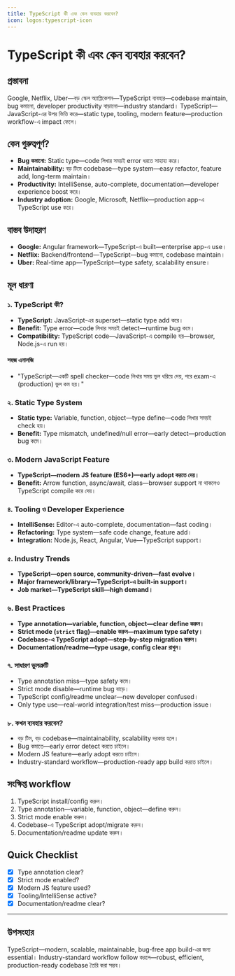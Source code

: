 ```yaml
---
title: TypeScript কী এবং কেন ব্যবহার করবেন?
icon: logos:typescript-icon
---
```


# TypeScript কী এবং কেন ব্যবহার করবেন?

## প্রস্তাবনা

Google, Netflix, Uber—বড় স্কেল অ্যাপ্লিকেশন—TypeScript ব্যবহার—codebase maintain, bug কমানো, developer productivity বাড়ানো—industry standard। TypeScript—JavaScript-এর উপর ভিত্তি করে—static type, tooling, modern feature—production workflow-এ impact ফেলে।

## কেন গুরুত্বপূর্ণ?

- **Bug কমানো:** Static type—code লিখার সময়ই error ধরতে সাহায্য করে।
- **Maintainability:** বড় টিমে codebase—type system—easy refactor, feature add, long-term maintain।
- **Productivity:** IntelliSense, auto-complete, documentation—developer experience boost করে।
- **Industry adoption:** Google, Microsoft, Netflix—production app-এ TypeScript use করে।

## বাস্তব উদাহরণ

- **Google:** Angular framework—TypeScript-এ built—enterprise app-এ use।
- **Netflix:** Backend/frontend—TypeScript—bug কমানো, codebase maintain।
- **Uber:** Real-time app—TypeScript—type safety, scalability ensure।

## মূল ধারণা

### ১. TypeScript কী?

- **TypeScript:** JavaScript-এর superset—static type add করে।
- **Benefit:** Type error—code লিখার সময়ই detect—runtime bug কমে।
- **Compatibility:** TypeScript code—JavaScript-এ compile হয়—browser, Node.js-এ run হয়।

#### সহজ এনালজি

- "TypeScript—একটি spell checker—code লিখার সময় ভুল ধরিয়ে দেয়, পরে exam-এ (production) ভুল কম হয়।"

### ২. Static Type System

- **Static type:** Variable, function, object—type define—code লিখার সময়ই check হয়।
- **Benefit:** Type mismatch, undefined/null error—early detect—production bug কমে।

### ৩. Modern JavaScript Feature

- **TypeScript—modern JS feature (ES6+)—early adopt করতে দেয়।**
- **Benefit:** Arrow function, async/await, class—browser support না থাকলেও TypeScript compile করে দেয়।

### ৪. Tooling ও Developer Experience

- **IntelliSense:** Editor-এ auto-complete, documentation—fast coding।
- **Refactoring:** Type system—safe code change, feature add।
- **Integration:** Node.js, React, Angular, Vue—TypeScript support।

### ৫. Industry Trends

- **TypeScript—open source, community-driven—fast evolve।**
- **Major framework/library—TypeScript-এ built-in support।**
- **Job market—TypeScript skill—high demand।**

### ৬. Best Practices

- **Type annotation—variable, function, object—clear define করুন।**
- **Strict mode (`strict` flag)—enable করুন—maximum type safety।**
- **Codebase-এ TypeScript adopt—step-by-step migration করুন।**
- **Documentation/readme—type usage, config clear রাখুন।**

### ৭. সাধারণ ভুলত্রুটি

- Type annotation miss—type safety কমে।
- Strict mode disable—runtime bug বাড়ে।
- TypeScript config/readme unclear—new developer confused।
- Only type use—real-world integration/test miss—production issue।

### ৮. কখন ব্যবহার করবেন?

- বড় টিম, বড় codebase—maintainability, scalability দরকার হলে।
- Bug কমাতে—early error detect করতে চাইলে।
- Modern JS feature—early adopt করতে চাইলে।
- Industry-standard workflow—production-ready app build করতে চাইলে।

## সংক্ষিপ্ত workflow

1. TypeScript install/config করুন।
2. Type annotation—variable, function, object—define করুন।
3. Strict mode enable করুন।
4. Codebase-এ TypeScript adopt/migrate করুন।
5. Documentation/readme update করুন।

## Quick Checklist

- [x] Type annotation clear?
- [x] Strict mode enabled?
- [x] Modern JS feature used?
- [x] Tooling/IntelliSense active?
- [x] Documentation/readme clear?

---

## উপসংহার

TypeScript—modern, scalable, maintainable, bug-free app build-এর জন্য essential। Industry-standard workflow follow করলে—robust, efficient, production-ready codebase তৈরি করা সম্ভব।

